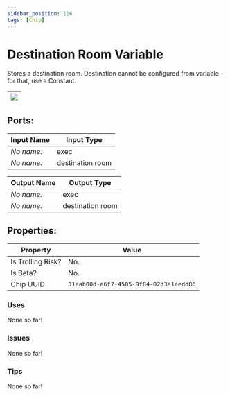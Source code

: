 ```yaml
---
sidebar_position: 116
tags: [Chip]
---
```


# Destination Room Variable


Stores a destination room. Destination cannot be configured from variable - for that, use a Constant.

| ![](https://images-ext-2.discordapp.net/external/MPmIaQzlEPmgGWlgi-WxBBXt0Bjv_zWPkg1y1f_sy3s/https/www.recroomcircuits.com/image/circuit/absolute-value?width=206&height=108) |
|-----|

## Ports:

| Input Name | Input Type |
|-----------|-----------|
| *No name.* | exec |
| *No name.* | destination room |

| Output Name | Output Type |
|-----------|-----------|
| *No name.* | exec |
| *No name.* | destination room |

## Properties:

| Property  | Value |
|-------------------|-----------|
| Is Trolling Risk? | No. |
| Is Beta? | No. |
| Chip UUID | `31eab00d-a6f7-4505-9f84-02d3e1eedd86` |

### Uses
None so far!

### Issues
None so far!

### Tips
None so far!
